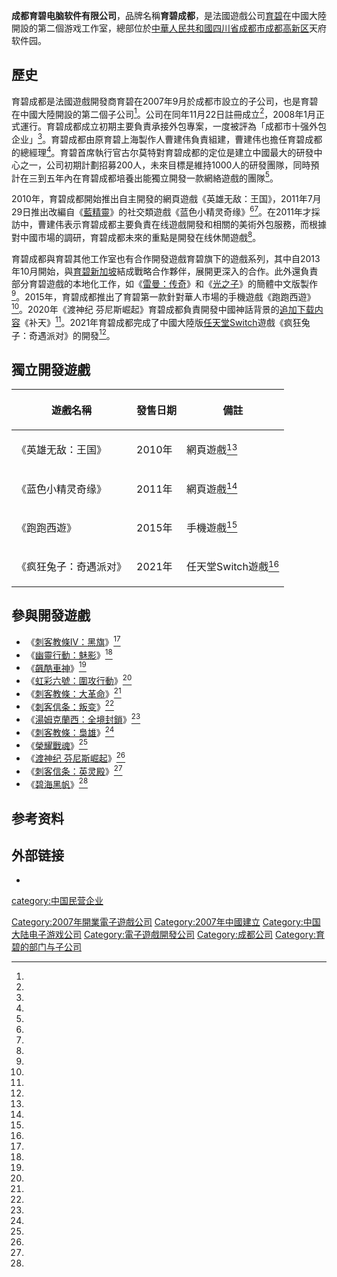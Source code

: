 {{NoteTA
| G1 = Games
| G2 = Games-zh
|1=zh-cn:蓝精灵; zh-tw:藍色小精靈; zh-hk:藍精靈;
}}
{{Infobox company
| name = 成都育碧电脑软件有限公司
| name_en = Ubisoft Chengdu
| trading_name = 育碧成都
| logo = Ubisoft_Chengdu_Logo.png
| logo_caption =
| type =  [[子公司|子公司]]
| industry = [[电子游戏产业|電子遊戲業]]
| founded = {{Start date and age|2007|09}}<ref name="chinadaily01"/>
| founder = 曹建伟
| key_people = 舒薪宇<ref name="gamersky02"/>
| location = {{PRC}}[[四川省|四川省]][[成都市|成都市]][[成都高新区|成都高新区]]天府软件园<ref name="aiqicha"/>
| area_served = 全球
| local_code_name= CN
| local_code = 9151010066759023X5<ref name="aiqicha"/>
| num_employees = 400人
| num_employees_year = 2021年<ref name="youxichaguan"/>
| parent = [[育碧|育碧]]
| website = {{URL|ubisoft.com.cn/}}
}}

'''成都育碧电脑软件有限公司'''，品牌名稱'''育碧成都'''，是法國遊戲公司[[育碧|育碧]]在中國大陸開設的第二個游戏工作室，總部位於[[中華人民共和國|中華人民共和國]][[四川省|四川省]][[成都市|成都市]][[成都高新区|成都高新区]]天府软件园。

== 歷史 ==
育碧成都是法國遊戲開發商育碧在2007年9月於成都市設立的子公司，也是育碧在中國大陸開設的第二個子公司<ref name="chinadaily01"/>。公司在同年11月22日註冊成立<ref name="aiqicha"/>，2008年1月正式運行。育碧成都成立初期主要負責承接外包專案，一度被評為「成都市十强外包企业」<ref name="chinadaily01"/>。育碧成都由原育碧上海製作人曹建伟負責組建，曹建伟也擔任育碧成都的總經理<ref name="51callcenter01"/>。育碧首席執行官古尔莫特對育碧成都的定位是建立中國最大的研發中心之一，公司初期計劃招募200人，未來目標是維持1000人的研發團隊，同時預計在三到五年內在育碧成都培養出能獨立開發一款網絡遊戲的團隊<ref name="sina02"/>。

2010年，育碧成都開始推出自主開發的網頁遊戲《英雄无敌：王国》，2011年7月29日推出改編自《[[藍精靈|藍精靈]]》的社交類遊戲《蓝色小精灵奇缘》<ref name="chinadaily01"/><ref name="sina01"/>。在2011年才採訪中，曹建伟表示育碧成都主要負責在线遊戲開發和相關的美術外包服務，而根據對中國市場的調研，育碧成都未來的重點是開發在线休閒遊戲<ref name="17173-02"/>。

育碧成都與育碧其他工作室也有合作開發遊戲育碧旗下的遊戲系列，其中自2013年10月開始，與[[育碧新加坡|育碧新加坡]]結成戰略合作夥伴，展開更深入的合作。此外還負責部分育碧遊戲的本地化工作，如《[[雷曼：传奇|雷曼：传奇]]》和《[[光之子|光之子]]》的簡體中文版製作<ref name="sina01"/>。2015年，育碧成都推出了育碧第一款針對華人市場的手機遊戲《跑跑西遊》<ref name="ettoday01"/>。2020年《渡神纪 芬尼斯崛起》育碧成都負責開發中國神話背景的[[追加下载内容|追加下载内容]]《补天》<ref name="gamersky01"/>。2021年育碧成都完成了中國大陸版[[任天堂Switch|任天堂Switch]]遊戲《疯狂兔子：奇遇派对》的開發<ref name="gamersky02"/>。

== 獨立開發遊戲 ==
{| class="wikitable"
!遊戲名稱
!發售日期
!備註
|-
|《英雄无敌：王国》
|2010年
|網頁遊戲<ref name="sina01"/>
|-
|《蓝色小精灵奇缘》
|2011年
|網頁遊戲<ref name="chinadaily01"/>
|-
|《跑跑西遊》
|2015年
|手機遊戲<ref name="ettoday01"/>
|-
|《疯狂兔子：奇遇派对》
|2021年
|任天堂Switch遊戲<ref name="gamersky02"/>
|}

== 參與開發遊戲 ==
*《[[刺客教條IV：黑旗|刺客教條IV：黑旗]]》<ref name="sina01"/>
*《[[幽靈行動：魅影|幽靈行動：魅影]]》<ref name="sina01"/>
*《[[飆酷車神|飆酷車神]]》<ref name="sina01"/>
*《[[虹彩六號：圍攻行動|虹彩六號：圍攻行動]]》<ref name="sina01"/>
*《[[刺客教條：大革命|刺客教條：大革命]]》<ref name="sina01"/>
*《[[刺客信条：叛变|刺客信条：叛变]]》<ref name="sina01"/>
*《[[湯姆克蘭西：全境封鎖|湯姆克蘭西：全境封鎖]]》<ref name="sina01"/>
*《[[刺客教條：梟雄|刺客教條：梟雄]]》<ref name="sina01"/>
*《[[榮耀戰魂|榮耀戰魂]]》<ref name="17173-01"/>
*《[[渡神纪_芬尼斯崛起|渡神纪 芬尼斯崛起]]》<ref name="17173-01"/>
*《[[刺客信条：英灵殿|刺客信条：英灵殿]]》<ref name="17173-01"/>
*《[[碧海黑帆|碧海黑帆]]》<ref name="youxichaguan"/>

== 参考资料 ==
{{Reflist|30em|refs=
<ref name="aiqicha">{{cite web |title=成都育碧电脑软件有限公司 |url=https://aiqicha.baidu.com/company_detail_63431652417248 |website=爱企查 |accessdate=2022-06-22 |language=zh-hans |archive-date=2022-06-23|dead-url=no }}</ref>

<ref name="chinadaily01">{{cite news |author1=于姝楠 |title=法国育碧落户4年多 打响“成都造”名号 |url=http://www.chinadaily.com.cn/dfpd/2011-10/17/content_13917516.htm |accessdate=2022-06-22 |work=成都晚报 |date=2011-10-17 |language=zh-hans |archive-date=2022-06-22 |archive-url=https://web.archive.org/web/20220622093722/http://www.chinadaily.com.cn/dfpd/2011-10/17/content_13917516.htm|dead-url=no }}</ref>
<ref name="youxichaguan">{{cite news |title=育碧成都总经理：国内竞争太激烈 |url=http://youxichaguan.com/news/26917.html |accessdate=2022-06-22 |work=游戏茶馆 |date=2021-08-05 |language=zh-hans |archive-date=2022-06-23 |archive-url=https://web.archive.org/web/20220623114814/http://youxichaguan.com/news/26917.html|dead-url=no }}</ref>
<ref name="51callcenter01">{{cite news |author1=安然 |title=育碧曹建伟出任天府软件园CEO俱乐部主席 |url=https://www.51callcenter.com/Minglu/myleidetail/id/46078.html |accessdate=2022-06-23 |work=51Callcenter |date=2009-12-24 |language=zh-hans |archive-date=2022-06-23 |archive-url=https://web.archive.org/web/20220623114821/https://www.51callcenter.com/Minglu/myleidetail/id/46078.html|dead-url=no }}</ref>
<ref name="ettoday01">{{cite news |title=《跑跑西遊》Ubisoft 成都工作室2015年齊天大聖賀歲作 |url=https://game.ettoday.net/article/470492.htm |accessdate=2022-06-22 |work=ETtoday遊戲雲 |date=2015-02-26 |language=zh-Hant |archive-date=2021-04-11 |archive-url=https://web.archive.org/web/20210411211054/https://game.ettoday.net/article/470492.htm|dead-url=no }}</ref>

<ref name="sina01">{{cite news |title=独家专访育碧成都总经理JF 《刺客信条》与中国的故事 |url=http://games.sina.com.cn/y/n/2015-10-24/fxizwsf8808965.shtml |accessdate=2022-06-22 |work=新浪游戏 |date=2015-10-24 |language=zh-hans |archive-date=2015-10-27 |archive-url=https://web.archive.org/web/20151027150248/http://games.sina.com.cn/y/n/2015-10-24/fxizwsf8808965.shtml|dead-url=no }}</ref>
<ref name="sina02">{{cite news |author1=缪琴 |author2=李凌翌 |title=育碧网游劲吹成都风 |url=http://news.sina.com.cn/o/2007-09-18/044312586955s.shtml |accessdate=2022-06-23 |work=成都日报 |via=新浪 |date=2007-09-18 |language=zh-hans |archive-date=2022-06-23 |archive-url=https://web.archive.org/web/20220623114818/http://news.sina.com.cn/o/2007-09-18/044312586955s.shtml|dead-url=no }}</ref>

<ref name="17173-01">{{cite news |author1=新游酱 |title=《刺客信条：英灵殿》育碧成都研发团队专访：这次的打击感会更胜于以往 |url=http://news.17173.com/content/10162020/093830404.shtml |accessdate=2022-06-22 |work=[[17173网|17173网]] |date=2020-10-16 |language=zh-hans |archive-date=2020-10-31 |archive-url=https://web.archive.org/web/20201031010452/http://news.17173.com/content/10162020/093830404.shtml|dead-url=no }}</ref>
<ref name="17173-02">{{cite news |title=天府之国的“蓝精灵” 游戏产业的积极范本 |url=http://news.17173.com/content/2012-07-14/20120714125455084_2.shtml |accessdate=2022-06-23 |work=中国文化报 |via=[[17173网|17173网]] |date=2012-07-14 |language=zh-hans |archive-date=2012-09-18 |archive-url=https://web.archive.org/web/20120918151232/http://news.17173.com/content/2012-07-14/20120714125455084_2.shtml|dead-url=no }}</ref>

<ref name="gamersky01">{{cite news |author1=天地醒转 |title=育碧成都制作人：希望《渡神纪：芬尼斯崛起》展示中国神话魅力 |url=https://www.gamersky.com/news/202011/1339312.shtml |accessdate=2022-06-22 |work=[[游民星空|游民星空]] |date=2020-11-20 |language=zh-hans |archive-date=2022-06-23 |archive-url=https://web.archive.org/web/20220623114823/https://www.gamersky.com/news/202011/1339312.shtml|dead-url=no }}</ref>
<ref name="gamersky02">{{cite news |author1=战术大米 |title=育碧全球55个工作室，迎来了第一位中国老大 |url=https://www.gamersky.com/zl/202108/1417283.shtml |accessdate=2022-06-22 |work=[[游民星空|游民星空]] |date=2021-08-21 |language=zh-hans |archive-date=2022-06-22 |archive-url=https://web.archive.org/web/20220622093720/https://www.gamersky.com/zl/202108/1417283.shtml|dead-url=no }}</ref>
}}

== 外部链接 ==
* {{Sinaweibo|ubisoftchengdu}}

{{Ubisoft}}
{{Portal bar|电子游戏}}
{{DEFAULTSORT:Ubisoft Chengdu}}
[[Category:2007年開業電子遊戲公司|Category:2007年開業電子遊戲公司]]
[[Category:2007年中國建立|Category:2007年中國建立]]
[[Category:中国大陆电子游戏公司|Category:中国大陆电子游戏公司]]
[[Category:電子遊戲開發公司|Category:電子遊戲開發公司]]
[[Category:成都公司|Category:成都公司]]
[[category:中国民营企业|category:中国民营企业]]
[[Category:育碧的部门与子公司|Category:育碧的部门与子公司]]